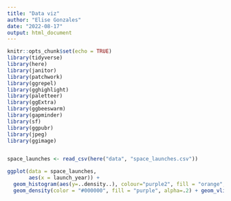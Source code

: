 ```yaml
---
title: "Data viz"
author: "Elise Gonzales"
date: "2022-08-17"
output: html_document
---
```


```r
knitr::opts_chunk$set(echo = TRUE)
library(tidyverse)
library(here)
library(janitor)
library(patchwork)
library(ggrepel)
library(gghighlight)
library(paletteer)
library(ggExtra)
library(ggbeeswarm)
library(gapminder)
library(sf)
library(ggpubr)
library(jpeg)
library(ggimage)
```

```r

```


```r
space_launches <- read_csv(here("data", "space_launches.csv"))

ggplot(data = space_launches,
       aes(x = launch_year)) + 
  geom_histogram(aes(y=..density..), colour="purple2", fill = "orange", linetype = "dashed") +
  geom_density(color = "#000000", fill = "purple", alpha=.2) + geom_vline(aes(xintercept=mean(launch_year), color = launch_year)) + labs(x = "Year of Launch (year)", y = "Numbers") + scale_color_gradientn(colors = c("purple2", "cyan4", "chartreuse", "yellow", "orange")) +  geom_vline(xintercept = c(2020, 2000, 1980, 1960), linetype = "3313", color = "brown", size = 10) 
```

